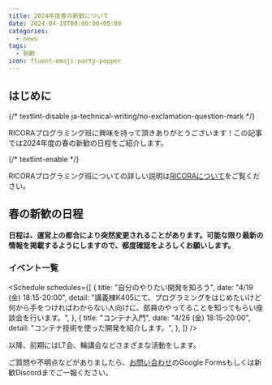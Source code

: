 ```yaml
---
title: 2024年度春の新歓について
date: 2024-04-18T00:00:00+09:00
categories:
  - news
tags:
  - 新歓
icon: fluent-emoji:party-popper
---
```



## はじめに

{/* textlint-disable ja-technical-writing/no-exclamation-question-mark */}

RICORAプログラミング班に興味を持って頂きありがとうございます！この記事では2024年度の春の新歓の日程をご紹介します。

{/* textlint-enable */}

RICORAプログラミング班についての詳しい説明は[RICORAについて](/about)をご覧ください。

## 春の新歓の日程

**日程は、運営上の都合により突然変更されることがあります。可能な限り最新の情報を掲載するようにしますので、都度確認をよろしくお願いします。**

### イベント一覧

<Schedule
  schedules={[
    {
      title: "自分のやりたい開発を知ろう",
      date: "4/19 (金) 18:15-20:00",
      detail:
        "講義棟K405にて、プログラミングをはじめたいけど何から手をつければわからない人向けに、部員のやってることを知ってもらい座談会を行います。",
    },
    {
      title: "コンテナ入門",
      date: "4/26 (金) 18:15-20:00",
      detail: "コンテナ技術を使った開発を紹介します。",
    },
  ]}
/>

以降、前期にはLT会、輪講会などさまざまな活動をします。

ご質問や不明点などがありましたら、[お問い合わせ](/contact/)のGoogle Formsもしくは新歓Discordまでご一報ください。
